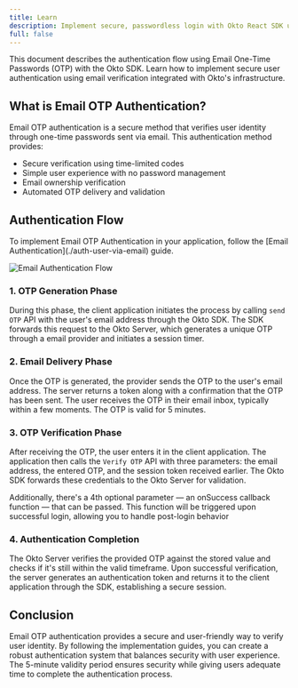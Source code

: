 ```yaml
---
title: Learn 
description: Implement secure, passwordless login with Okto React SDK using email-based OTPs. Learn session handling, token verification, and automated OTP delivery.
full: false
---
```



This document describes the authentication flow using Email One-Time Passwords (OTP) with the Okto SDK. Learn how to implement secure user authentication using email verification integrated with Okto's infrastructure.

## What is Email OTP Authentication?

Email OTP authentication is a secure method that verifies user identity through one-time passwords sent via email. This authentication method provides:
- Secure verification using time-limited codes
- Simple user experience with no password management
- Email ownership verification
- Automated OTP delivery and validation

## Authentication Flow

<Callout title="Note" type="info">
To implement Email OTP Authentication in your application, follow the [Email Authentication](./auth-user-via-email) guide.
</Callout>

![Email Authentication Flow](/images/email-auth-sequence-diagram.png)

### 1. OTP Generation Phase

During this phase, the client application initiates the process by calling `send OTP` API with the user's email address through the Okto SDK. The SDK forwards this request to the Okto Server, which generates a unique OTP through a email provider and initiates a session timer.

### 2. Email Delivery Phase

Once the OTP is generated, the provider sends the OTP to the user's email address. The server returns a token along with a confirmation that the OTP has been sent. The user receives the OTP in their email inbox, typically within a few moments. The OTP is valid for 5 minutes.

### 3. OTP Verification Phase

After receiving the OTP, the user enters it in the client application. The application then calls the `Verify OTP` API with three parameters: the email address, the entered OTP, and the session token received earlier. The Okto SDK forwards these credentials to the Okto Server for validation.

Additionally, there's a 4th optional parameter — an onSuccess callback function — that can be passed. This function will be triggered upon successful login, allowing you to handle post-login behavior

### 4. Authentication Completion

The Okto Server verifies the provided OTP against the stored value and checks if it's still within the valid timeframe. Upon successful verification, the server generates an authentication token and returns it to the client application through the SDK, establishing a secure session.

## Conclusion

Email OTP authentication provides a secure and user-friendly way to verify user identity. By following the implementation guides, you can create a robust authentication system that balances security with user experience. The 5-minute validity period ensures security while giving users adequate time to complete the authentication process.